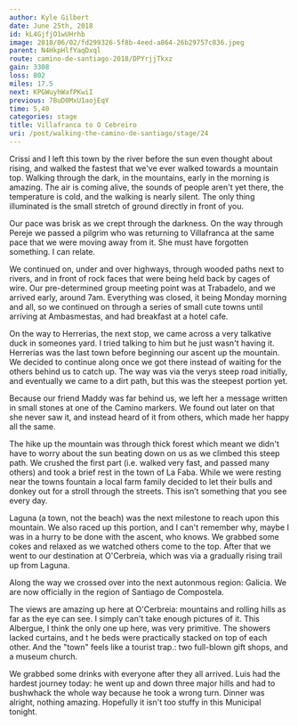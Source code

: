 ```yaml
---
author: Kyle Gilbert
date: June 25th, 2018
id: kL4GjfjO1wUHrhb
image: 2018/06/02/fd299326-5f8b-4eed-a864-26b29757c836.jpeg
parent: N4HkpHlfYaqDxql
route: camino-de-santiago-2018/DPYrjjTkxz
gain: 3308
loss: 802
miles: 17.5
next: KPGWuyhWafPKwiI
previous: 7BuD0MxU1aojEqY
time: 5,40
categories: stage
title: Villafranca to O Cebreiro
uri: /post/walking-the-camino-de-santiago/stage/24
---
```


<Stats />

<Route />

Crissi and I left this town by the river before the sun even thought about
rising, and walked the fastest that we've ever walked towards a mountain top.
Walking through the dark, in the mountains, early in the morning is amazing.
The air is coming alive, the sounds of people aren't yet there, the temperature
is cold, and the walking is nearly silent. The only thing illuminated is the
small stretch of ground directly in front of you.

Our pace was brisk as we crept through the darkness. On the way through
Pereje we passed a pilgrim who was returning to Villafranca at the same pace
that we were moving away from it. She must have forgotten something. I can relate.

We continued on, under and over highways, through wooded paths next to rivers,
and in front of rock faces that were being held back by cages of wire. Our
pre-determined group meeting point was at Trabadelo, and we arrived early,
around 7am. Everything was closed, it being Monday morning and all, so we
continued on through a series of small cute towns until arriving at Ambasmestas,
and had breakfast at a hotel cafe.

On the way to Herrerias, the next stop, we came across a very talkative duck in
someones yard. I tried talking to him but he just wasn't having it. Herrerias
was the last town before beginning our ascent up the mountain. We decided to
continue along once we got there instead of waiting for the others behind us to
catch up. The way was via the verys steep road initially, and eventually we
came to a dirt path, but this was the steepest portion yet.

Because our friend Maddy was far behind us, we left her a message written in
small stones at one of the Camino markers. We found out later on that she never
saw it, and instead heard of it from others, which made her happy all the same.

The hike up the mountain was through thick forest which meant we didn't have to
worry about the sun beating down on us as we climbed this steep path. We crushed
the first part (i.e. walked very fast, and passed many others) and took a brief
rest in the town of La Faba. While we were resting near the towns fountain a
local farm family decided to let their bulls and donkey out for a stroll
through the streets. This isn’t something that you see every day.

Laguna (a town, not the beach) was the next milestone to reach upon this
mountain. We also raced up this portion, and I can't remember why, maybe I was
in a hurry to be done with the ascent, who knows. We grabbed some cokes and
relaxed as we watched others come to the top. After that we went to our
destination at O'Cerbreia, which was via a gradually rising trail up from Laguna.

Along the way we crossed over into the next autonmous region: Galicia. We are
now officially in the region of Santiago de Compostela.

The views are amazing up here at O'Cerbreia: mountains and rolling hills as far
as the eye can see. I simply can't take enough pictures of it. This Albergue, I
think the only one up here, was very primitive. The showers lacked curtains, and t
he beds were practically stacked on top of each other. And the "town" feels like
a tourist trap.: two full-blown gift shops, and a museum church.

We grabbed some drinks with everyone after they all arrived. Luis had the
hardest journey today: he went up and down three major hills and had to
bushwhack the whole way because he took a wrong turn. Dinner was alright,
nothing amazing. Hopefully it isn't too stuffy in this Municipal tonight.

